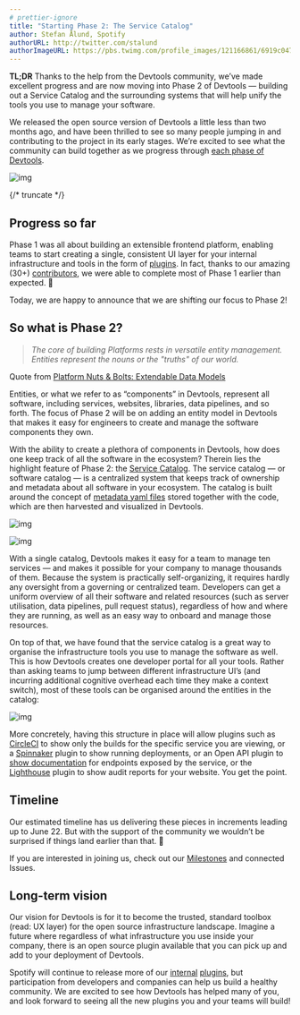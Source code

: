 ```yaml
---
# prettier-ignore
title: "Starting Phase 2: The Service Catalog"
author: Stefan Ålund, Spotify
authorURL: http://twitter.com/stalund
authorImageURL: https://pbs.twimg.com/profile_images/121166861/6919c047c0d0edaace78c3009b28e917-user-full-200-130.generated_400x400.jpg
---
```


**TL;DR** Thanks to the help from the Devtools community, we’ve made excellent progress and are now moving into Phase 2 of Devtools — building out a Service Catalog and the surrounding systems that will help unify the tools you use to manage your software.

We released the open source version of Devtools a little less than two months ago, and have been thrilled to see so many people jumping in and contributing to the project in its early stages. We’re excited to see what the community can build together as we progress through [each phase of Devtools](https://github.com/khulnasoft/devtools#project-roadmap).

![img](assets/20-05-20/Service_Catalog_MVP.png)

{/* truncate */}

## Progress so far

Phase 1 was all about building an extensible frontend platform, enabling teams to start creating a single, consistent UI layer for your internal infrastructure and tools in the form of [plugins](https://github.com/khulnasoft/devtools/labels/plugin). In fact, thanks to our amazing (30+) [contributors](https://github.com/khulnasoft/devtools/graphs/contributors), we were able to complete most of Phase 1 earlier than expected. 🎉

Today, we are happy to announce that we are shifting our focus to Phase 2!

## So what is Phase 2?

> _The core of building Platforms rests in versatile entity management. Entities represent the nouns or the "truths" of our world._

Quote from [Platform Nuts & Bolts: Extendable Data Models](https://www.kislayverma.com/post/platform-nuts-bolts-extendable-data-models)

Entities, or what we refer to as “components” in Devtools, represent all software, including services, websites, libraries, data pipelines, and so forth. The focus of Phase 2 will be on adding an entity model in Devtools that makes it easy for engineers to create and manage the software components they own.

With the ability to create a plethora of components in Devtools, how does one keep track of all the software in the ecosystem? Therein lies the highlight feature of Phase 2: the [Service Catalog](https://github.com/khulnasoft/devtools/milestone/4). The service catalog — or software catalog — is a centralized system that keeps track of ownership and metadata about all software in your ecosystem. The catalog is built around the concept of [metadata yaml files](/docs/architecture-decisions/adrs-adr002) stored together with the code, which are then harvested and visualized in Devtools.

![img](assets/20-05-20/Service_Catalog_MVP.png)

![img](assets/20-05-20/Service_Catalog_MVP_service.png)

With a single catalog, Devtools makes it easy for a team to manage ten services — and makes it possible for your company to manage thousands of them. Because the system is practically self-organizing, it requires hardly any oversight from a governing or centralized team. Developers can get a uniform overview of all their software and related resources (such as server utilisation, data pipelines, pull request status), regardless of how and where they are running, as well as an easy way to onboard and manage those resources.

On top of that, we have found that the service catalog is a great way to organise the infrastructure tools you use to manage the software as well. This is how Devtools creates one developer portal for all your tools. Rather than asking teams to jump between different infrastructure UI’s (and incurring additional cognitive overhead each time they make a context switch), most of these tools can be organised around the entities in the catalog:

![img](assets/20-05-20/tabs.png)

More concretely, having this structure in place will allow plugins such as [CircleCI](https://github.com/khulnasoft/devtools/tree/master/plugins/circleci) to show only the builds for the specific service you are viewing, or a [Spinnaker](https://github.com/khulnasoft/devtools/issues/631) plugin to show running deployments, or an Open API plugin to [show documentation](https://github.com/khulnasoft/devtools/issues/627) for endpoints exposed by the service, or the [Lighthouse](https://github.com/khulnasoft/community-plugins/tree/main/workspaces/lighthouse/plugins/lighthouse) plugin to show audit reports for your website. You get the point.

## Timeline

Our estimated timeline has us delivering these pieces in increments leading up to June 22. But with the support of the community we wouldn’t be surprised if things land earlier than that. 🙏

If you are interested in joining us, check out our [Milestones](https://github.com/khulnasoft/devtools/milestones) and connected Issues.

## Long-term vision

Our vision for Devtools is for it to become the trusted, standard toolbox (read: UX layer) for the open source infrastructure landscape. Imagine a future where regardless of what infrastructure you use inside your company, there is an open source plugin available that you can pick up and add to your deployment of Devtools.

Spotify will continue to release more of our [internal](https://devtools.khulnasoft.com/blog/2020/04/06/lighthouse-plugin) [plugins](https://devtools.khulnasoft.com/blog/2020/05/14/tech-radar-plugin), but participation from developers and companies can help us build a healthy community. We are excited to see how Devtools has helped many of you, and look forward to seeing all the new plugins you and your teams will build!
